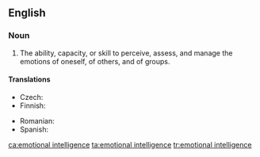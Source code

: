 ==English==
{{wikipedia}}

===Noun===
{{en-noun|-|head=[[emotional]] [[intelligence]]}}

# {{label|en|psychology}} The ability, capacity, or skill to perceive, assess, and manage the emotions of oneself, of others, and of groups.

====Translations====
{{trans-top|ability}}
* Czech: {{t|cs|emoční inteligence|f}}
* Finnish: {{t|fi|tunneäly}}
{{trans-mid}}
* Romanian: {{t|ro|inteligență emoțională|f}}
* Spanish: {{t+|es|inteligencia emocional|f}}
{{trans-bottom}}

[[ca:emotional intelligence]]
[[ta:emotional intelligence]]
[[tr:emotional intelligence]]